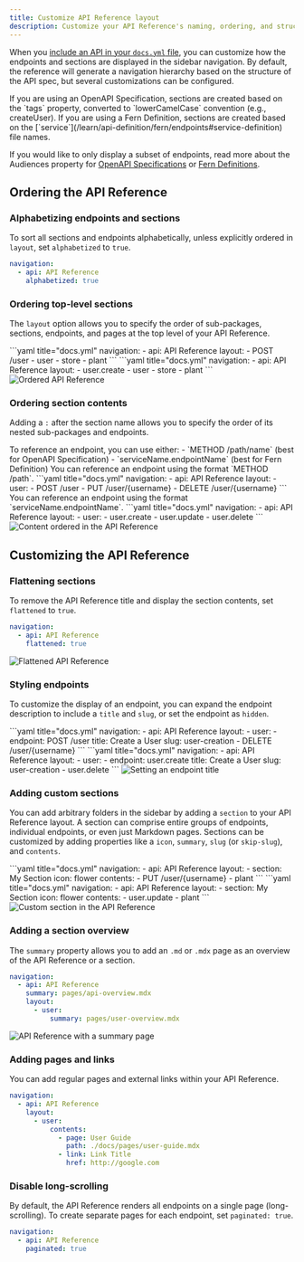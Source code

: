 ```yaml
---
title: Customize API Reference layout
description: Customize your API Reference's naming, ordering, and structure.  
---
```


When you [include an API in your `docs.yml` file](/learn/docs/api-references/generate-api-ref), you can customize how the endpoints and sections are displayed in the sidebar navigation. By default, the reference will generate a navigation hierarchy based on the structure of the API spec, but several customizations can be configured.

<Note title="API Sections">
If you are using an OpenAPI Specification, sections are created based on the `tags` property, converted to `lowerCamelCase` convention (e.g., createUser). If you are using a Fern Definition, sections are created based on the [`service`](/learn/api-definition/fern/endpoints#service-definition) file names.
</Note>

If you would like to only display a subset of endpoints, read more about the Audiences property for [OpenAPI Specifications](/learn/api-definition/openapi/audiences) or [Fern Definitions](/learn/api-definition/fern/audiences). 

## Ordering the API Reference

### Alphabetizing endpoints and sections
To sort all sections and endpoints alphabetically, unless explicitly ordered in `layout`, set `alphabetized` to `true`.

```yaml title="docs.yml"
navigation: 
  - api: API Reference
    alphabetized: true
```

### Ordering top-level sections
The `layout` option allows you to specify the order of sub-packages, sections, endpoints, and pages at the top level of your API Reference.

<Tabs>
  <Tab title="OpenAPI Specification">
  ```yaml title="docs.yml"
  navigation: 
    - api: API Reference
      layout: 
        - POST /user
        - user
        - store
        - plant
  ```
  </Tab>
  <Tab title="Fern Definition">
  ```yaml title="docs.yml"
  navigation: 
    - api: API Reference
      layout: 
        - user.create
        - user
        - store
        - plant
  ```
  </Tab>
</Tabs>

<Frame>
<img src="ordered.png" alt="Ordered API Reference" />
</Frame>

### Ordering section contents
Adding a `:` after the section name allows you to specify the order of its nested sub-packages and endpoints. 

<Note title="Referencing Endpoints">
To reference an endpoint, you can use either:
- `METHOD /path/name` (best for OpenAPI Specification)
- `serviceName.endpointName` (best for Fern Definition)
</Note>

<Tabs>
  <Tab title="OpenAPI Specification">
  You can reference an endpoint using the format `METHOD /path`. 
  ```yaml title="docs.yml"
  navigation: 
    - api: API Reference
      layout: 
        - user: 
            - POST /user
            - PUT /user/{username}
            - DELETE /user/{username}
  ```
  </Tab>
  <Tab title="Fern Definition">
  You can reference an endpoint using the format `serviceName.endpointName`.
  ```yaml title="docs.yml"
  navigation: 
    - api: API Reference
      layout: 
        - user: 
            - user.create
            - user.update
            - user.delete        
  ```
  </Tab>
</Tabs>

<Frame>
<img src="content-ordered.png" alt="Content ordered in the API Reference" />
</Frame>

## Customizing the API Reference

### Flattening sections
To remove the API Reference title and display the section contents, set `flattened` to `true`.

```yaml title="docs.yml"
navigation: 
  - api: API Reference
    flattened: true
```

<Frame>
<img src="flattened.png" alt="Flattened API Reference" />
</Frame>

### Styling endpoints
To customize the display of an endpoint, you can expand the endpoint description to include a `title` and `slug`, or set the endpoint as `hidden`. 

<Tabs>
  <Tab title="OpenAPI Specification">
  ```yaml title="docs.yml"
  navigation: 
    - api: API Reference
      layout: 
        - user: 
            - endpoint: POST /user
              title: Create a User
              slug: user-creation
            - DELETE /user/{username}
  ```
  </Tab>
  <Tab title="Fern Definition">
  ```yaml title="docs.yml"
  navigation: 
    - api: API Reference
      layout: 
        - user: 
            - endpoint: user.create
              title: Create a User
              slug: user-creation
            - user.delete
  ```
  </Tab>
</Tabs>

<Frame>
<img src="custom-endpoint.png" alt="Setting an endpoint title" />
</Frame>


### Adding custom sections
You can add arbitrary folders in the sidebar by adding a `section` to your API Reference layout. A section can comprise entire groups of endpoints, individual endpoints, or even just Markdown pages. Sections can be customized by adding properties like a `icon`, `summary`, `slug` (or `skip-slug`), and `contents`. 

<Tabs>
  <Tab title="OpenAPI Specification">
  ```yaml title="docs.yml"
  navigation: 
    - api: API Reference
      layout: 
        - section: My Section
          icon: flower
          contents: 
            - PUT /user/{username}
            - plant
  ```
  </Tab>
  <Tab title="Fern Definition">
  ```yaml title="docs.yml"
  navigation: 
    - api: API Reference
      layout: 
        - section: My Section
          icon: flower
          contents: 
            - user.update
            - plant
  ```
  </Tab>
</Tabs>

<Frame>
<img src="custom-section.png" alt="Custom section in the API Reference" />
</Frame>

### Adding a section overview
The `summary` property allows you to add an `.md` or `.mdx` page as an overview of the API Reference or a section. 

```yaml title="docs.yml"
navigation: 
  - api: API Reference
    summary: pages/api-overview.mdx
    layout: 
      - user: 
          summary: pages/user-overview.mdx
```

<Frame>
<img src="summary.png" alt="API Reference with a summary page" />
</Frame>

### Adding pages and links
You can add regular pages and external links within your API Reference. 

```yaml title="docs.yml"
navigation: 
  - api: API Reference
    layout: 
      - user: 
          contents: 
            - page: User Guide
              path: ./docs/pages/user-guide.mdx
            - link: Link Title
              href: http://google.com
```

### Disable long-scrolling
By default, the API Reference renders all endpoints on a single page (long-scrolling). To create separate pages for each endpoint, set `paginated: true`. 

```yaml title="docs.yml"
navigation: 
  - api: API Reference
    paginated: true
```
